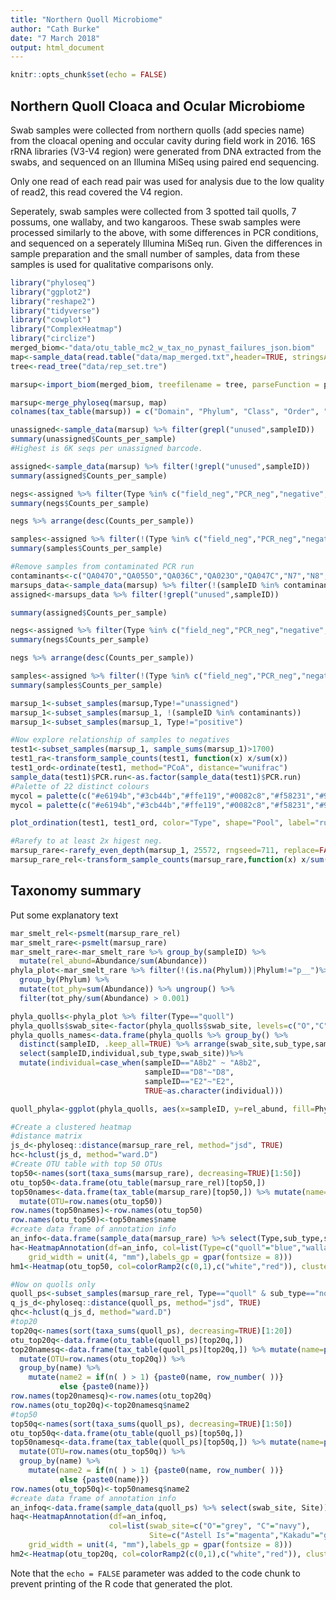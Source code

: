 ```yaml
---
title: "Northern Quoll Microbiome"
author: "Cath Burke"
date: "7 March 2018"
output: html_document
---
```


```r
knitr::opts_chunk$set(echo = FALSE)
```

## Northern Quoll Cloaca and Ocular Microbiome

Swab samples were collected from northern quolls (add species name) from the cloacal opening and occular cavity during field work in 2016.  16S rRNA libraries (V3-V4 region) were generated from DNA extracted from the swabs, and sequenced on an Illumina MiSeq using paired end sequencing.  

Only one read of each read pair was used for analysis due to the low quality of read2, this read covered the V4 region.  

Seperately, swab samples were collected from 3 spotted tail quolls, 7 possums, one wallaby, and two kangaroos. These swab samples were processed similarly to the above, with some differences in PCR conditions, and sequenced on a seperately Illumina MiSeq run.  Given the differences in sample preparation and the small number of samples, data from these samples is used for qualitative comparisons only.



```r
library("phyloseq")
library("ggplot2")
library("reshape2")
library("tidyverse")
library("cowplot")
library("ComplexHeatmap")
library("circlize")
merged_biom<-"data/otu_table_mc2_w_tax_no_pynast_failures_json.biom"
map<-sample_data(read.table("data/map_merged.txt",header=TRUE, stringsAsFactors=TRUE, sep="\t", row.names=1))
tree<-read_tree("data/rep_set.tre")

marsup<-import_biom(merged_biom, treefilename = tree, parseFunction = parse_taxonomy_default)

marsup<-merge_phyloseq(marsup, map)
colnames(tax_table(marsup)) = c("Domain", "Phylum", "Class", "Order", "Family", "Genus", "Species")
```

```r
unassigned<-sample_data(marsup) %>% filter(grepl("unused",sampleID)) 
summary(unassigned$Counts_per_sample)
#Highest is 6K seqs per unassigned barcode.

assigned<-sample_data(marsup) %>% filter(!grepl("unused",sampleID))
summary(assigned$Counts_per_sample)

negs<-assigned %>% filter(Type %in% c("field_neg","PCR_neg","negative","elution_neg"))
summary(negs$Counts_per_sample)

negs %>% arrange(desc(Counts_per_sample))

samples<-assigned %>% filter(!(Type %in% c("field_neg","PCR_neg","negative","elution_neg")))
summary(samples$Counts_per_sample)

#Remove samples from contaminated PCR run
contaminants<-c("QA047O","QA055O","QA036C","QA023O","QA047C","N7","N8","QA031O")
marsups_data<-sample_data(marsup) %>% filter(!(sampleID %in% contaminants))
assigned<-marsups_data %>% filter(!grepl("unused",sampleID))

summary(assigned$Counts_per_sample)

negs<-assigned %>% filter(Type %in% c("field_neg","PCR_neg","negative","elution_neg"))
summary(negs$Counts_per_sample)

negs %>% arrange(desc(Counts_per_sample))

samples<-assigned %>% filter(!(Type %in% c("field_neg","PCR_neg","negative","elution_neg")))
summary(samples$Counts_per_sample)

marsup_1<-subset_samples(marsup,Type!="unassigned")
marsup_1<-subset_samples(marsup_1, !(sampleID %in% contaminants))
marsup_1<-subset_samples(marsup_1, Type!="positive")

#Now explore relationship of samples to negatives
test1<-subset_samples(marsup_1, sample_sums(marsup_1)>1700)
test1_ra<-transform_sample_counts(test1, function(x) x/sum(x))
test1_ord<-ordinate(test1, method="PCoA", distance="wunifrac")
sample_data(test1)$PCR.run<-as.factor(sample_data(test1)$PCR.run)
#Palette of 22 distinct colours
mycol = palette(c("#e6194b","#3cb44b","#ffe119","#0082c8","#f58231","#911eb4","#46f0f0","#f032e6","#d2f53c","#fabebe","#008080","#e6beff","#aa6e28","#fffac8","#800000","#aaffc3","#808000","#ffd8b1","#000080","#808080","#FFFFFF","#000000"))
mycol = palette(c("#e6194b","#3cb44b","#ffe119","#0082c8","#f58231","#911eb4","#46f0f0","#f032e6","#d2f53c","#fabebe","#008080","#e6beff","#aa6e28","#fffac8","#800000","#aaffc3","#808000","#ffd8b1","#000080","#808080","#FFFFFF","#000000"))

plot_ordination(test1, test1_ord, color="Type", shape="Pool", label="run_prefix")+scale_color_manual(values=mycol)

#Rarefy to at least 2x higest neg.
marsup_rare<-rarefy_even_depth(marsup_1, 25572, rngseed=711, replace=FALSE)
marsup_rare_rel<-transform_sample_counts(marsup_rare,function(x) x/sum(x))
```
## Taxonomy summary

Put some explanatory text

```r
mar_smelt_rel<-psmelt(marsup_rare_rel)
mar_smelt_rare<-psmelt(marsup_rare)
mar_smelt_rare<-mar_smelt_rare %>% group_by(sampleID) %>%
  mutate(rel_abund=Abundance/sum(Abundance))
phyla_plot<-mar_smelt_rare %>% filter(!(is.na(Phylum))|Phylum!="p__")%>%
  group_by(Phylum) %>%
  mutate(tot_phy=sum(Abundance)) %>% ungroup() %>%
  filter(tot_phy/sum(Abundance) > 0.001)

phyla_quolls<-phyla_plot %>% filter(Type=="quoll")
phyla_quolls$swab_site<-factor(phyla_quolls$swab_site, levels=c("O","C"))
phyla_quolls_names<-data.frame(phyla_quolls %>% group_by() %>%
  distinct(sampleID, .keep_all=TRUE) %>% arrange(swab_site,sub_type,sampleID) %>%
  select(sampleID,individual,sub_type,swab_site))%>%
  mutate(individual=case_when(sampleID=="A8b2" ~ "A8b2", 
                              sampleID=="D8"~"D8", 
                              sampleID=="E2"~"E2", 
                              TRUE~as.character(individual)))

quoll_phyla<-ggplot(phyla_quolls, aes(x=sampleID, y=rel_abund, fill=Phylum))+geom_bar(stat="identity")+facet_grid(~swab_site+sub_type, scales="free", space="free") + theme(axis.text.x=element_text(angle=90))+scale_x_discrete(labels=phyla_quolls_names$individual)

#Create a clustered heatmap
#distance matrix
js_d<-phyloseq::distance(marsup_rare_rel, method="jsd", TRUE)
hc<-hclust(js_d, method="ward.D")
#Create OTU table with top 50 OTUs
top50<-names(sort(taxa_sums(marsup_rare), decreasing=TRUE)[1:50])
otu_top50<-data.frame(otu_table(marsup_rare_rel)[top50,])
top50names<-data.frame(tax_table(marsup_rare)[top50,]) %>% mutate(name=paste(Family,Genus,Species)) %>% mutate(name=gsub("[a-z]__","",name)) %>%
  mutate(OTU=row.names(otu_top50))
row.names(top50names)<-row.names(otu_top50)
row.names(otu_top50)<-top50names$name
#create data frame of annotation info
an_info<-data.frame(sample_data(marsup_rare) %>% select(Type,sub_type,swab_site))
ha<-HeatmapAnnotation(df=an_info, col=list(Type=c("quoll"="blue","wallaby"="red","rock rat"="orange", "possum"="green", "kangaroo"="pink","bandicoot"="yellow"), sub_type=c("swamp"="red","northern"="navy","spotted_tail"="cadetblue1","arnhem"="orange", "brushtail"="green", "ringtail"="olivedrab1", "short_eared"="lightgreen", "eastern_grey"="pink", "long_nosed"="yellow"), swab_site=c("O"="grey", "C"="black")), annotation_legend_param = list(title_gp = gpar(fontsize=8,fontface = "plain"),grid_height = unit(4, "mm"),
    grid_width = unit(4, "mm"),labels_gp = gpar(fontsize = 8)))
hm1<-Heatmap(otu_top50, col=colorRamp2(c(0,1),c("white","red")), cluster_columns = hc, show_row_dend=FALSE, row_names_side="left", heatmap_legend_param=list(color_bar="continuous", title=NULL, legend_direction = "vertical",labels_gp = gpar(fontsize = 8)), top_annotation=ha,  column_names_gp = gpar(fontsize = 8),row_names_gp = gpar(fontsize = 8),row_names_max_width = unit(5, "cm"), column_dend_reorder=FALSE)

#Now on quolls only
quoll_ps<-subset_samples(marsup_rare_rel, Type=="quoll" & sub_type=="northern")
q_js_d<-phyloseq::distance(quoll_ps, method="jsd", TRUE)
qhc<-hclust(q_js_d, method="ward.D")
#top20
top20q<-names(sort(taxa_sums(quoll_ps), decreasing=TRUE)[1:20])
otu_top20q<-data.frame(otu_table(quoll_ps)[top20q,])
top20namesq<-data.frame(tax_table(quoll_ps)[top20q,]) %>% mutate(name=paste(Family,Genus,Species)) %>% mutate(name=gsub("[a-z]__","",name)) %>%
  mutate(OTU=row.names(otu_top20q)) %>%
  group_by(name) %>%
    mutate(name2 = if(n( ) > 1) {paste0(name, row_number( ))} 
           else {paste0(name)})
row.names(top20namesq)<-row.names(otu_top20q)
row.names(otu_top20q)<-top20namesq$name2
#top50
top50q<-names(sort(taxa_sums(quoll_ps), decreasing=TRUE)[1:50])
otu_top50q<-data.frame(otu_table(quoll_ps)[top50q,])
top50namesq<-data.frame(tax_table(quoll_ps)[top50q,]) %>% mutate(name=paste(Family,Genus,Species)) %>% mutate(name=gsub("[a-z]__","",name)) %>%
  mutate(OTU=row.names(otu_top50q)) %>%
  group_by(name) %>%
    mutate(name2 = if(n( ) > 1) {paste0(name, row_number( ))} 
           else {paste0(name)})
row.names(otu_top50q)<-top50namesq$name2
#create data frame of annotation info
an_infoq<-data.frame(sample_data(quoll_ps) %>% select(swab_site, Site))
haq<-HeatmapAnnotation(df=an_infoq, 
                      col=list(swab_site=c("O"="grey", "C"="navy"),
                               Site=c("Astell Is"="magenta","Kakadu"="green")), annotation_legend_param = list(title_gp = gpar(fontsize=8,fontface = "plain"),grid_height = unit(4, "mm"),
    grid_width = unit(4, "mm"),labels_gp = gpar(fontsize = 8)))
hm2<-Heatmap(otu_top20q, col=colorRamp2(c(0,1),c("white","red")), cluster_columns = qhc, show_row_dend=FALSE, row_names_side="left", heatmap_legend_param=list(color_bar="continuous", title=NULL, legend_direction = "vertical",labels_gp = gpar(fontsize = 8)), top_annotation=haq,  column_names_gp = gpar(fontsize = 8),row_names_gp = gpar(fontsize = 8),row_names_max_width = unit(5, "cm"), column_dend_reorder=FALSE)


```

Note that the `echo = FALSE` parameter was added to the code chunk to prevent printing of the R code that generated the plot.
